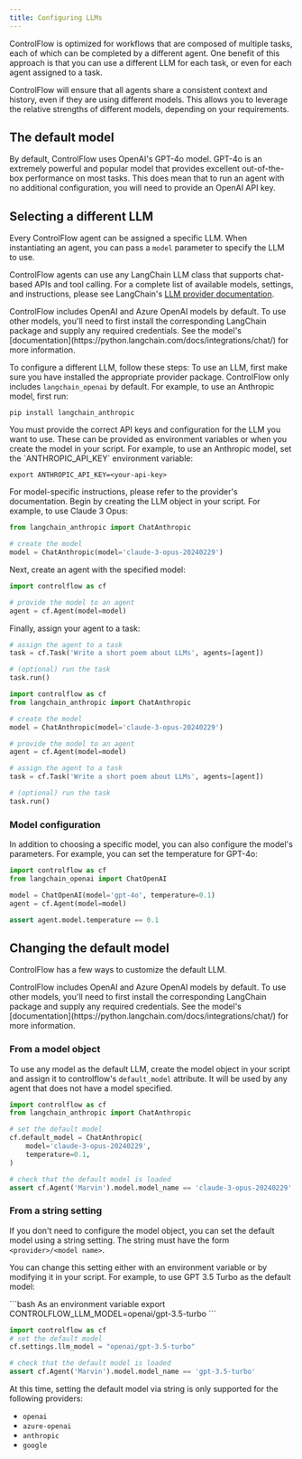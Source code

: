 ```yaml
---
title: Configuring LLMs
---
```


ControlFlow is optimized for workflows that are composed of multiple tasks, each of which can be completed by a different agent. One benefit of this approach is that you can use a different LLM for each task, or even for each agent assigned to a task. 

ControlFlow will ensure that all agents share a consistent context and history, even if they are using different models. This allows you to leverage the relative strengths of different models, depending on your requirements. 

## The default model

By default, ControlFlow uses OpenAI's GPT-4o model. GPT-4o is an extremely powerful and popular model that provides excellent out-of-the-box performance on most tasks. This does mean that to run an agent with no additional configuration, you will need to provide an OpenAI API key. 

## Selecting a different LLM

Every ControlFlow agent can be assigned a specific LLM. When instantiating an agent, you can pass a `model` parameter to specify the LLM to use. 

ControlFlow agents can use any LangChain LLM class that supports chat-based APIs and tool calling. For a complete list of available models, settings, and instructions, please see LangChain's [LLM provider documentation](https://python.langchain.com/docs/integrations/chat/).

<Tip>
ControlFlow includes OpenAI and Azure OpenAI models by default. To use other models, you'll need to first install the corresponding LangChain package and supply any required credentials. See the model's [documentation](https://python.langchain.com/docs/integrations/chat/) for more information.
</Tip>


To configure a different LLM, follow these steps:
<Steps>
<Step title="Install required packages">
To use an LLM, first make sure you have installed the appropriate provider package. ControlFlow only includes `langchain_openai` by default. For example, to use an Anthropic model, first run:
```
pip install langchain_anthropic
```
</Step>
<Step title="Configure API keys">
You must provide the correct API keys and configuration for the LLM you want to use. These can be provided as environment variables or when you create the model in your script. For example, to use an Anthropic model, set the `ANTHROPIC_API_KEY` environment variable:

```
export ANTHROPIC_API_KEY=<your-api-key>
```
For model-specific instructions, please refer to the provider's documentation.
</Step>
<Step title="Create the model">
Begin by creating the LLM object in your script. For example, to use Claude 3 Opus:

```python
from langchain_anthropic import ChatAnthropic

# create the model
model = ChatAnthropic(model='claude-3-opus-20240229')
```
</Step>
<Step title="Pass the model to an agent">
Next, create an agent with the specified model:

```python
import controlflow as cf

# provide the model to an agent
agent = cf.Agent(model=model)
```
</Step>
<Step title='Assign the agent to a task'>
Finally, assign your agent to a task:

```python
# assign the agent to a task
task = cf.Task('Write a short poem about LLMs', agents=[agent])

# (optional) run the task
task.run()
```
</Step>
</Steps>

<Accordion title="Click here to copy the entire example script">

```python
import controlflow as cf
from langchain_anthropic import ChatAnthropic

# create the model
model = ChatAnthropic(model='claude-3-opus-20240229')

# provide the model to an agent
agent = cf.Agent(model=model)

# assign the agent to a task
task = cf.Task('Write a short poem about LLMs', agents=[agent])

# (optional) run the task
task.run()
```
</Accordion>

### Model configuration

In addition to choosing a specific model, you can also configure the model's parameters. For example, you can set the temperature for GPT-4o:

```python
import controlflow as cf
from langchain_openai import ChatOpenAI

model = ChatOpenAI(model='gpt-4o', temperature=0.1)
agent = cf.Agent(model=model)

assert agent.model.temperature == 0.1
```

## Changing the default model

ControlFlow has a few ways to customize the default LLM. 

<Tip>
ControlFlow includes OpenAI and Azure OpenAI models by default. To use other models, you'll need to first install the corresponding LangChain package and supply any required credentials. See the model's [documentation](https://python.langchain.com/docs/integrations/chat/) for more information.
</Tip>

### From a model object

To use any model as the default LLM, create the model object in your script and assign it to controlflow's `default_model` attribute. It will be used by any agent that does not have a model specified.


```python
import controlflow as cf
from langchain_anthropic import ChatAnthropic

# set the default model
cf.default_model = ChatAnthropic(
    model='claude-3-opus-20240229', 
    temperature=0.1,
)

# check that the default model is loaded
assert cf.Agent('Marvin').model.model_name == 'claude-3-opus-20240229'
```
### From a string setting

If you don't need to configure the model object, you can set the default model using a string setting. The string must have the form `<provider>/<model name>`.


You can change this setting either with an environment variable or by modifying it in your script. For example, to use GPT 3.5 Turbo as the default model:

<CodeGroup>
```bash As an environment variable
export CONTROLFLOW_LLM_MODEL=openai/gpt-3.5-turbo
```

```python In your script
import controlflow as cf
# set the default model
cf.settings.llm_model = "openai/gpt-3.5-turbo"

# check that the default model is loaded
assert cf.Agent('Marvin').model.model_name == 'gpt-3.5-turbo'
```
</CodeGroup>


At this time, setting the default model via string is only supported for the following providers:
- `openai`
- `azure-openai`
- `anthropic`
- `google`